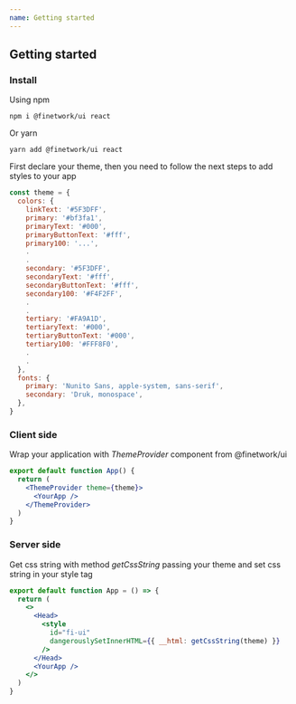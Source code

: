 ```yaml
---
name: Getting started
---
```



<div />
<div>
  <H2 font="secondary">Getting started</H2>
</div>
<div>
  <H3 font="secondary">Install</H3>
</div>

<Paragraph4>Using npm</Paragraph4>

```
npm i @finetwork/ui react
```

<Paragraph4>Or yarn</Paragraph4>

```
yarn add @finetwork/ui react
```

<Paragraph4>
  First declare your theme, then you need to follow the next steps to add styles
  to your app
</Paragraph4>

```js
const theme = {
  colors: {
    linkText: '#5F3DFF',
    primary: '#bf3fa1',
    primaryText: '#000',
    primaryButtonText: '#fff',
    primary100: '...',
    .
    .
    secondary: '#5F3DFF',
    secondaryText: '#fff',
    secondaryButtonText: '#fff',
    secondary100: '#F4F2FF',
    .
    .
    tertiary: '#FA9A1D',
    tertiaryText: '#000',
    tertiaryButtonText: '#000',
    tertiary100: '#FFF8F0',
    .
    .
  },
  fonts: {
    primary: 'Nunito Sans, apple-system, sans-serif',
    secondary: 'Druk, monospace',
  },
}
```

<div>
  <H3 font="secondary">Client side</H3>
</div>

<Paragraph4>
  Wrap your application with <i>ThemeProvider</i> component from @finetwork/ui
</Paragraph4>

```jsx
export default function App() {
  return (
    <ThemeProvider theme={theme}>
      <YourApp />
    </ThemeProvider>
  )
}
```

<div>
  <H3 font="secondary">Server side</H3>
</div>

<Paragraph4>
  Get css string with method <i>getCssString</i> passing your theme and set css
  string in your style tag
</Paragraph4>

```jsx
export default function App = () => {
  return (
    <>
      <Head>
        <style
          id="fi-ui"
          dangerouslySetInnerHTML={{ __html: getCssString(theme) }}
        />
      </Head>
      <YourApp />
    </>
  )
}
```

